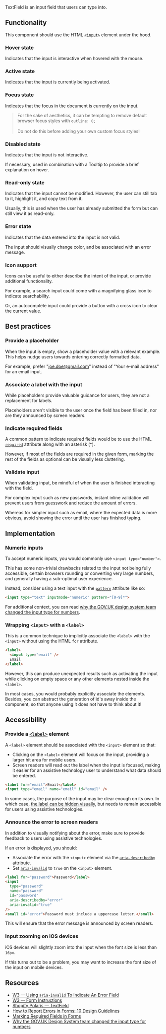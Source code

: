 
<article>

<Title>
  TextField
</Title>

TextField is an input field that users can type into.

<div className="center">
  <TextField placeholder="Placeholder" style={{ width: 270, margin: '32px 0' }} />
</div>

</article>

<article>

## Functionality

This component should use the HTML [`<input>`](https://developer.mozilla.org/en-US/docs/Web/HTML/Element/input) element under the hood.

### Hover state

Indicates that the input is interactive when hovered with the mouse.

### Active state

Indicates that the input is currently being activated.

### Focus state

Indicates that the focus in the document is currently on the input.

> For the sake of aesthetics, it can be tempting to remove default browser focus styles with `outline: 0;` <br /><br />
> Do not do this before adding your own custom focus styles!

### Disabled state

Indicates that the input is not interactive.

If necessary, used in combination with a <Link href="/play/tooltip">Tooltip</Link> to provide a brief explanation on hover.

### Read-only state

Indicates that the input cannot be modified. However, the user can still tab to it, highlight it, and copy text from it.

Usually, this is used when the user has already submitted the form but can still view it as read-only.

### Error state

Indicates that the data entered into the input is not valid.

The input should visually change color, and be associated with an error message.

### Icon support

Icons can be useful to either describe the intent of the input, or provide additional functionality.

For example, a search input could come with a magnifying glass icon to indicate searchability.

Or, an autocomplete input could provide a button with a cross icon to clear the current value.

</article>

<article>

## Best practices

### Provide a placeholder

When the input is empty, show a placeholder value with a relevant example.
This helps nudge users towards entering correctly formatted data.

For example, prefer "joe.doe@gmail.com" instead of "Your e-mail address" for an email input.

### Associate a label with the input

While placeholders provide valuable guidance for users, they are not a replacement for labels.

Placeholders aren't visible to the user once the field has been filled in, nor are they announced by screen readers.

### Indicate required fields

A common pattern to indicate required fields would be to use the HTML [`required`](https://developer.mozilla.org/en-US/docs/Web/HTML/Attributes/required) attribute
along with an asterisk (*).

However, if most of the fields are required in the given form, marking the rest of the fields as optional can be visually less cluttering.

### Validate input

When validating input, be mindful of when the user is finished interacting with the field.

For complex input such as new passwords, instant inline validation will prevent users from guesswork and reduce the amount of errors.

Whereas for simpler input such as email, where the expected data is more obvious, avoid showing the error until the user has finished typing.

</article>

<article>

## Implementation

### Numeric inputs

To accept numeric inputs, you would commonly use `<input type="number">`.

This has some non-trivial drawbacks related to the input not being fully accessible, certain browsers rounding or converting very large numbers,
and generally having a sub-optimal user experience.

Instead, consider using a text input with the [`pattern`](https://developer.mozilla.org/en-US/docs/Web/HTML/Attributes/pattern) attribute like so:

```html
<input type="text" inputmode="numeric" pattern="[0-9]*">
```

For additional context, you can read [why the GOV.UK design system team changed the input type for numbers](https://technology.blog.gov.uk/2020/02/24/why-the-gov-uk-design-system-team-changed-the-input-type-for-numbers/).

### Wrapping `<input>` with a `<label>`

This is a common technique to implicitly associate the `<label>` with the `<input>` without using the HTML `for` attribute.

```html
<label>
  <input type="email" />
  Email
</label>
```

However, this can produce unexpected results such as activating the input while clicking on empty space or any other elements nested inside the `<label>`.

In most cases, you would probably explicitly associate the elements.
Besides, you can abstract the generation of id's away inside the component, so that anyone using it does not have to think about it!

</article>

<article>

## Accessibility

### Provide a [`<label>`](https://developer.mozilla.org/en-US/docs/Web/HTML/Element/label) element

A `<label>` element should be associated with the `<input>` element so that:

- Clicking on the `<label>` element will focus on the input, providing a larger hit area for mobile users.
- Screen readers will read out the label when the input is focused, making it easier for an assistive technology user to understand what data should be entered.

```html
<label for="email">Email</label>
<input type="email" name="email" id="email" />
```

In some cases, the purpose of the input may be clear enough on its own.
In which case, [the label can be hidden visually](https://www.w3.org/WAI/tutorials/forms/labels/#hiding-label-text), but needs to remain accessible for users using assistive technologies.

### Announce the error to screen readers

In addition to visually notifying about the error, make sure to provide feedback to users using assistive technologies.

If an error is displayed, you should:

- Associate the error with the `<input>` element via the [`aria-describedby`](https://developer.mozilla.org/en-US/docs/Web/Accessibility/ARIA/ARIA_Techniques/Using_the_aria-describedby_attribute) attribute.
- Set [`aria-invalid`](https://developer.mozilla.org/en-US/docs/Web/Accessibility/ARIA/ARIA_Techniques/Using_the_aria-invalid_attribute) to `true` on the `<input>` element.

```html
<label for="password">Password</label>
<input
  type="password"
  name="password"
  id="password"
  aria-describedby="error"
  aria-invalid="true"
/>
<small id="error">Password must include a uppercase letter.</small>
```

This will ensure that the error message is announced by screen readers.

### Input zooming on iOS devices

iOS devices will slightly zoom into the input when the font size is less than `16px`.

If this turns out to be a problem, you may want to increase the font size of the input on mobile devices.

</article>

<article>

## Resources

- [W3 — Using `aria-invalid` To Indicate An Error Field](https://www.w3.org/WAI/WCAG21/Techniques/aria/ARIA21.html)
- [W3 — Form Instructions](https://www.w3.org/WAI/tutorials/forms/instructions/)
- [Shopify Polaris — TextField](https://polaris.shopify.com/components/forms/text-field)
- [How to Report Errors in Forms: 10 Design Guidelines](https://www.nngroup.com/articles/errors-forms-design-guidelines/)
- [Marking Required Fields in Forms](https://www.nngroup.com/articles/required-fields/)
- [Why the GOV.UK Design System team changed the input type for numbers](https://technology.blog.gov.uk/2020/02/24/why-the-gov-uk-design-system-team-changed-the-input-type-for-numbers/)

</article>
